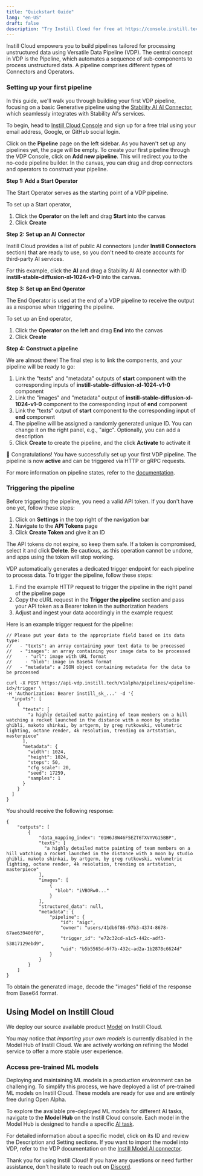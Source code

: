 ```yaml
---
title: "Quickstart Guide"
lang: "en-US"
draft: false
description: "Try Instill Cloud for free at https://console.instill.tech. Start building, testing and sharing your AI applications in minutes."
---
```


Instill Cloud empowers you to build pipelines tailored for processing unstructured data using Versatile Data Pipeline (VDP).
The central concept in VDP is the Pipeline, which automates a sequence of sub-components to process unstructured data.
A pipeline comprises different types of Connectors and Operators.

### Setting up your first pipeline

In this guide, we'll walk you through building your first VDP pipeline, focusing on a basic Generative pipeline using the [Stability AI AI Connector](/docs/vdp/ai-connectors/stability-ai), which seamlessly integrates with Stability AI's services.

To begin, head to [Instill Cloud Console](https://console.instill.tech/?utm_source=documentation&utm_medium=link&utm_campaign=23q2-instill-cloud-launch) and sign up for a free trial using your email address, Google, or GitHub social login.

Click on the **Pipeline** page on the left sidebar. As you haven't set up any pipelines yet, the page will be empty.
To create your first pipeline through the VDP Console, click on **Add new pipeline**. This will redirect you to the no-code pipeline builder.
In the canvas, you can drag and drop connectors and operators to construct your pipeline.

**Step 1: Add a Start Operator**

The Start Operator serves as the starting point of a VDP pipeline.

To set up a Start operator,

1. Click the **Operator** on the left and drag **Start** into the canvas
2. Click **Create**

**Step 2: Set up an AI Connector**

Instill Cloud provides a list of public AI connectors (under **Instill Connectors** section) that are ready to use,
so you don't need to create accounts for third-party AI services.

For this example, click the **AI** and drag a Stability AI AI connector with ID **instill-stable-diffusion-xl-1024-v1-0** into the canvas.

**Step 3: Set up an End Operator**

The End Operator is used at the end of a VDP pipeline to receive the output as a response when triggering the pipeline.

To set up an End operator,

1. Click the **Operator** on the left and drag **End** into the canvas
2. Click **Create**

**Step 4: Construct a pipeline**

We are almost there! The final step is to link the components, and your pipeline will be ready to go:

1. Link the "texts" and "metadata" outputs of **start** component with the corresponding inputs of **instill-stable-diffusion-xl-1024-v1-0** component
2. Link the "images" and "metadata" output of **instill-stable-diffusion-xl-1024-v1-0** component to the corresponding input of **end** component
3. Link the "texts" output of **start** component to the corresponding input of **end** component
4. The pipeline will be assigned a randomly generated unique ID. You can change it on the right panel, e.g., "aigc". Optionally, you can add a description
5. Click **Create** to create the pipeline, and the click **Activate** to activate it

<ZoomableImg
  src="/docs-assets/vdp/aigc-pipeline.png"
  alt="Your first pipeline using Stability AI AI connector (Stable Diffusion XL 1.0)"
/>

🎉 Congratulations!
You have successfully set up your first VDP pipeline.
The pipeline is now **active** and can be triggered via HTTP or gRPC requests.

For more information on pipeline states, refer to the [documentation](/docs/core-concepts/pipeline#state).

### Triggering the pipeline

Before triggering the pipeline, you need a valid API token.
If you don't have one yet, follow these steps:

1. Click on **Settings** in the top right of the navigation bar
2. Navigate to the **API Tokens** page
3. Click **Create Token** and give it an ID

The API tokens do not expire, so keep them safe.
If a token is compromised, select it and click **Delete**.
Be cautious, as this operation cannot be undone, and apps using the token will stop working.

VDP automatically generates a dedicated trigger endpoint for each pipeline to process data.
To trigger the pipeline, follow these steps:

1. Find the example HTTP request to trigger the pipeline in the right panel of the pipeline page
2. Copy the cURL request in the **Trigger the pipeline** section and pass your API token as a Bearer token in the authorization headers
3. Adjust and ingest your data accordingly in the example request

Here is an example trigger request for the pipeline:

```shellscript cURL(url)
// Please put your data to the appropriate field based on its data type:
//   - "texts": an array containing your text data to be processed
//   - "images": an array containing your image data to be processed
//     - "url": image with URL format
//     - "blob": image in Base64 format
//   - "metadata": a JSON object containing metadata for the data to be processed

curl -X POST https://api-vdp.instill.tech/v1alpha/pipelines/<pipeline-id>/trigger \
-H 'Authorization: Bearer instill_sk_...' -d '{
  "inputs": [
    {
      "texts": [
        "a highly detailed matte painting of team members on a hill watching a rocket launched in the distance with a moon by studio ghibli, makoto shinkai, by artgerm, by greg rutkowski, volumetric lighting, octane render, 4k resolution, trending on artstation, masterpiece"
      ],
      "metadata": {
        "width": 1024,
        "height": 1024,
        "steps": 50,
        "cfg_scale": 20,
        "seed": 17259,
        "samples": 1
      }
    }
  ]
}
```

You should receive the following response:

```shellscript cURL(url)
{
    "outputs": [
        {
            "data_mapping_index": "01H6J8W46F5EZT6TXVYVG15BBP",
            "texts": [
              "a highly detailed matte painting of team members on a hill watching a rocket launched in the distance with a moon by studio ghibli, makoto shinkai, by artgerm, by greg rutkowski, volumetric lighting, octane render, 4k resolution, trending on artstation, masterpiece"
            ],
            "images": [
                {
                  "blob": "iVBORw0..."
                }
            ],
            "structured_data": null,
            "metadata": {
                "pipeline": {
                    "id": "aigc",
                    "owner": "users/41db6f86-97b3-4374-8678-67ae639400f8",
                    "trigger_id": "e72c32cd-a1c5-442c-adf3-53817129ebd9",
                    "uid": "b5b5565d-6f7b-432c-ad2a-1b2878c6624d"
                }
            }
        }
    ]
}
```

To obtain the generated image, decode the "images" field of the response from Base64 format.

<ZoomableImg
  src="/docs-assets/vdp/aigc-pipeline-output.png"
  alt="Generated sample using Stability AI AI connector (Stable Diffusion XL 1.0)"
/>

## Using Model on Instill Cloud

We deploy our source available product [Model](https://github.com/instill-ai/model) on Instill Cloud.

<InfoBlock type="info" title="Notice">

You may notice that _importing your own models_ is currently disabled in the Model Hub of Instill Cloud.
We are actively working on refining the Model service to offer a more stable user experience.

</InfoBlock>

### Access pre-trained ML models

Deploying and maintaining ML models in a production environment can be challenging.
To simplify this process, we have deployed a list of pre-trained ML models on Instill Cloud.
These models are ready for use and are entirely free during Open Alpha.

To explore the available pre-deployed ML models for different AI tasks, navigate to the **Model Hub** on the Instill Cloud console.
Each model in the Model Hub is designed to handle a specific [AI task](/docs/core-concepts/ai-task).

For detailed information about a specific model, click on its ID and review the Description and Setting sections.
If you want to import the model into VDP, refer to the VDP documentation on the [Instill Model AI connector](/docs/vdp/ai-connectors/instill-model).

Thank you for using Instill Cloud!
If you have any questions or need further assistance, don't hesitate to reach out on [Discord](https://discord.gg/sevxWsqpGh).

